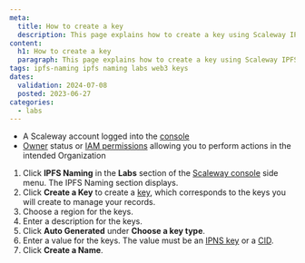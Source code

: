 ```yaml
---
meta:
  title: How to create a key
  description: This page explains how to create a key using Scaleway IPFS Naming
content:
  h1: How to create a key
  paragraph: This page explains how to create a key using Scaleway IPFS Naming
tags: ipfs-naming ipfs naming labs web3 keys
dates:
  validation: 2024-07-08
  posted: 2023-06-27
categories:
  - labs
---
```


<Macro id="requirements" />

- A Scaleway account logged into the [console](https://console.scaleway.com/)
- [Owner](/identity-and-access-management/iam/concepts/#owner/) status or [IAM permissions](/identity-and-access-management/iam/concepts/#permission/) allowing you to perform actions in the intended Organization

1. Click **IPFS Naming** in the **Labs** section of the [Scaleway console](https://console.scaleway.com/) side menu. The IPFS Naming section displays.
2. Click **Create a Key** to create a [key](/labs/ipfs-naming/concepts/#name/), which corresponds to the keys you will create to manage your records.
    <Lightbox src="create-ipfs-naming.webp" alt="" />
3. Choose a region for the keys.
    <Lightbox src="choose-region-naming.webp" alt="" />
4. Enter a description for the keys.
    <Lightbox src="choose-description-naming.webp" alt="" />
5. Click **Auto Generated** under **Choose a key type**.
    <Lightbox src="choose-key-type-naming.webp" alt="" />
6. Enter a value for the keys.
    <Message type="note">
      The value must be an [IPNS key](/labs/ipfs-naming/concepts/#name/) or a [CID](/labs/ipfs-naming/concepts/#content-identifier-(cid/)).
    </Message>
7. Click **Create a Name**.


